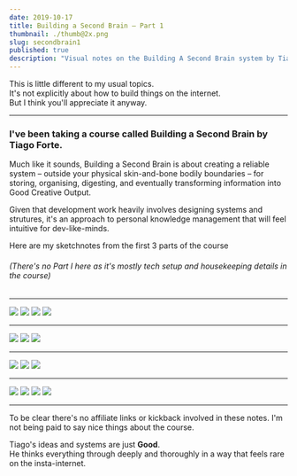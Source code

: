 ```yaml
---
date: 2019-10-17
title: Building a Second Brain – Part 1
thumbnail: ./thumb@2x.png
slug: secondbrain1
published: true
description: "Visual notes on the Building A Second Brain system by Tiago Forte"
---
```




<SketchesContainer>

This is little different to my usual topics.  
It's not explicitly about how to build things on the internet.  
But I think you'll appreciate it anyway.

<hr />

### I've been taking a course called <Link to='https://www.buildingasecondbrain.com'>Building a Second Brain</Link> by <Link to='https://twitter.com/fortelabs'>Tiago Forte</Link>.

Much like it sounds, Building a Second Brain is about creating a reliable system – outside your physical skin-and-bone bodily boundaries – for storing, organising, digesting, and eventually transforming information into Good Creative Output. 

Given that development work heavily involves designing systems and strutures, it's an approach to personal knowledge management that will feel intuitive for dev-like-minds.

Here are my sketchnotes from the first 3 parts of the course
###### (There's no Part I here as it's mostly tech setup and housekeeping details in the course)

---

![](./BASB_1.png)
![](./BASB_2.png)
![](./BASB_3.png)
![](./BASB_4.png)

---

![](./BASB_P2_1.png)
![](./BASB_P2_2.png)
![](./BASB_P2_3.png)

---

![](./BASB_P4_1.png)
![](./BASB_P4_2.png)
![](./BASB_P4_3.png)

---

![](./BASB_P5_1.png)
![](./BASB_P5_2.png)
![](./BASB_P5_3.png)
![](./BASB_P5_4.png)

---
To be clear there's no affiliate links or kickback involved in these notes. 
I'm not being paid to say nice things about the course.  

Tiago's ideas and systems are just **Good**.  
He thinks everything through deeply and thoroughly in a way that feels rare on the insta-internet.

<InlineSignUp />

</SketchesContainer>